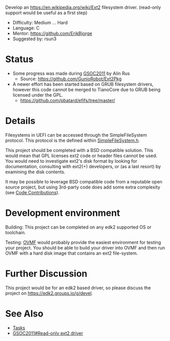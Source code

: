 <!-- [[Category:GSOC2011]] -->
<!-- [[Category:Tasks]] -->
Develop an [[ext2|https://en.wikipedia.org/wiki/Ext2]] filesystem driver.  (read-only support would be useful as a first step)

* Difficulty: Medium ... Hard
* Language: C
* Mentor: [[@ErikBjorge|https://github.com/ErikBjorge]]
* Suggested by: rsun3

= Status =
* Some progress was made during [[GSOC2011]] by Alin Rus
** Source: https://github.com/GunioRobot/Ext2Pkg
* A newer effort has been started based on GRUB filesystem drivers, however this code cannot be merged to TianoCore due to GRUB being licensed under the GPL.
** https://github.com/pbatard/efifs/tree/master/

=Details=
Filesystems in UEFI can be accessed through the SimpleFileSystem protocol.  This protocol is the defined within [https://github.com/tianocore/edk2/blob/master/MdePkg/Include/Protocol/SimpleFileSystem.h SimpleFileSystem.h].

This project should be completed with a BSD compatible solution.
This would mean that GPL licenses ext2 code or header files cannot be used.
You would need to investigate ext2's disk format by looking for documentation,
consulting with ext2(+) developers, or (as a last resort) by examining the disk contents.

It may be possible to leverage BSD compatible code from a
reputable open source project, but using 3rd-party code does add
some extra complexity (see [[Code Contributions]]).

=Development environment=
Building: This project can be completed on any edk2 supported OS or toolchain.

Testing: [https://github.com/tianocore/tianocore.github.io/wiki/OVMF OVMF] would probably provide the easiest environment for testing your project.  You should be able to build your driver into OVMF and then run OVMF with a hard disk image that contains an ext2 file-system.

=Further Discussion=
This project would be for an edk2 based driver, so please discuss the project on [[edk2-devel|https://edk2.groups.io/g/devel]].

=See Also=
* [[Tasks]]
* [[GSOC2011#Read-only ext2 driver]]